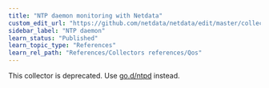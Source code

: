 ```yaml
---
title: "NTP daemon monitoring with Netdata"
custom_edit_url: "https://github.com/netdata/netdata/edit/master/collectors/python.d.plugin/ntpd/README.md"
sidebar_label: "NTP daemon"
learn_status: "Published"
learn_topic_type: "References"
learn_rel_path: "References/Collectors references/Qos"
---
```



This collector is deprecated.
Use [go.d/ntpd](https://github.com/netdata/go.d.plugin/tree/master/modules/ntpd#ntp-daemon-monitoring-with-netdata)
instead.
